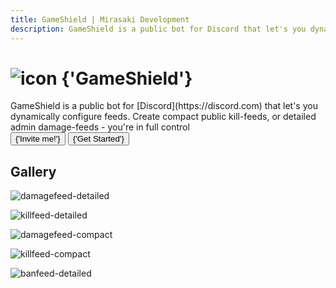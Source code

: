 ```yaml
---
title: GameShield | Mirasaki Development
description: GameShield is a public bot for Discord that let's you dynamically configure feeds. Create compact public kill-feeds, or detailed admin damage-feeds - you're in full control
---
```



<div className='px-3 py-1' style={{
  margin: '20vh 0',
  borderRadius: '2rem',
  width: '100%',
  display: 'flex',
  flexDirection: 'column',
  justifyContent: 'center',
  alignItems: 'center',
  textAlign: 'center'
}}>
  <h1
    id='introduction'
    className='display-4 fw-bold'
    style={{
      display: 'flex',
      alignItems: 'center'
    }}
  >
    <Image src='/images/gameshield/icon.png'
      alt='icon'
      height={50}
      width={50}
      style={{ marginRight: '.5rem', }}
    />
    {'GameShield'}
  </h1>
  <div className='col-lg-8 mx-auto'>
    GameShield is a public bot for [Discord](https://discord.com) that let's you dynamically configure feeds. Create compact public kill-feeds, or detailed admin damage-feeds - you're in full control
  </div>

  <div style={{
    display: 'flex',
    justifyContent: 'center',
    width: '100%',
    flexGrow: 1,
    flexWrap: 'wrap',
    gap: '.5rem'
  }}>
    <Button className='btn btn-primary' as={Link}
      target="_blank"
      rel="noopener noreferrer"
      href='https://discord.com/api/oauth2/authorize?client_id=1106622894877966376&permissions=275414902784&scope=bot%20applications.commands'
      style={{
        padding: '.75rem 2.5rem',
        fontSize: 'large'
      }}
    >
      {'Invite me!'}
    </Button>
    <Button href='/docs/gameshield-getting-started' className='btn btn-success' style={{
      padding: '.75rem 2.5rem',
      fontSize: 'large'
    }} as={Link}>
      {'Get Started'}
    </Button>
  </div>
</div>

## Gallery

<GalleryContainer>

![damagefeed-detailed](/images/gameshield/showcase/damagefeed-detailed.png)

![killfeed-detailed](/images/gameshield/showcase/killfeed-detailed.png)

![damagefeed-compact](/images/gameshield/showcase/damagefeed-compact.png)

![killfeed-compact](/images/gameshield/showcase/killfeed-compact.png)

![banfeed-detailed](/images/gameshield/showcase/banfeed-detailed.png)

</GalleryContainer>

